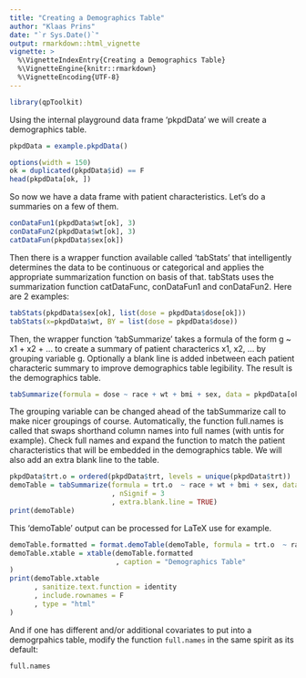 ```yaml
---
title: "Creating a Demographics Table"
author: "Klaas Prins"
date: "`r Sys.Date()`"
output: rmarkdown::html_vignette
vignette: >
  %\VignetteIndexEntry{Creating a Demographics Table}
  %\VignetteEngine{knitr::rmarkdown}
  %\VignetteEncoding{UTF-8}
---
```


```r
library(qpToolkit)
```

Using the internal playground data frame 'pkpdData' we will create a demographics table.

```r

pkpdData = example.pkpdData()

options(width = 150)
ok = duplicated(pkpdData$id) == F
head(pkpdData[ok, ])
```

So now we have a data frame with patient characteristics. Let's do a summaries on a few of them.

```r
conDataFun1(pkpdData$wt[ok], 3)
conDataFun2(pkpdData$wt[ok], 3)
catDataFun(pkpdData$sex[ok])
```

Then there is a wrapper function available called 'tabStats' that intelligently determines the data to be continuous or categorical and applies the appropriate summarization function on basis of that. tabStats uses the summarization function catDataFunc, conDataFun1 and conDataFun2. Here are 2 examples:

```r
tabStats(pkpdData$sex[ok], list(dose = pkpdData$dose[ok]))
tabStats(x=pkpdData$wt, BY = list(dose = pkpdData$dose))
```

Then, the wrapper function 'tabSummarize' takes a formula of the form g ~ x1 + x2 + ... to create a summary of patient characterics x1, x2, ... by grouping variable g. Optionally a blank line is added inbetween each patient characteric summary to improve demographics table legibility. The result is the demographics table.

```r
tabSummarize(formula = dose ~ race + wt + bmi + sex, data = pkpdData[ok, ], nSignif = 3)
```

The grouping variable can be changed ahead of the tabSummarize call to make nicer groupings of course. Automatically, the function full.names is called that swaps shorthand column names into full names (with untis for example). Check full names and expand the function to match the patient characteristics that will be embedded in the demographics table. We will also add an extra blank line to the table.

```r
pkpdData$trt.o = ordered(pkpdData$trt, levels = unique(pkpdData$trt))
demoTable = tabSummarize(formula = trt.o  ~ race + wt + bmi + sex, data = pkpdData[ok,]
                         , nSignif = 3
                         , extra.blank.line = TRUE)
print(demoTable)
```

This 'demoTable' output can be processed for LaTeX use for example. 

```r
demoTable.formatted = format.demoTable(demoTable, formula = trt.o  ~ race + wt + bmi + sex)
demoTable.xtable = xtable(demoTable.formatted
                          , caption = "Demographics Table"
)
print(demoTable.xtable
      , sanitize.text.function = identity
      , include.rownames = F
      , type = "html"
)
```
And if one has different and/or additional covariates to put into a demogrpahics table, modify the function ```full.names``` in the same spirit as its default:

```r
full.names
```


